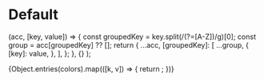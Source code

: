 

<Meta title='Foundations/Palette' />

# Default

  (acc, [key, value]) => {
    const groupedKey = key.split(/(?=[A-Z])/g)[0];
    const group = acc[groupedKey] ?? [];
    return {
      ...acc,
      [groupedKey]: [
        ...group,
        {
          [key]: value,
        },
      ],
    };
  },
  {}
);

<div style={{ background: '#eeeeee', padding: '20px' }}>
  <ThemeProvider theme={theme}>
    <ColorPalette>
      {Object.entries(colors).map(([k, v]) => {
        return <ColorItem key={k} title={k} colors={Object.assign({}, ...v)} />;
      })}
    </ColorPalette>
  </ThemeProvider>
</div>
